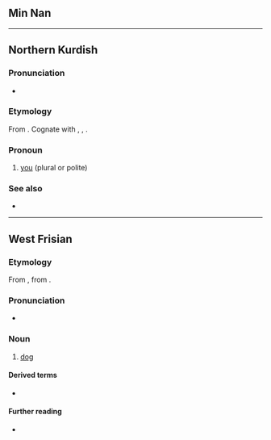 {{also|Appendix:Variations of "hun"}}
==Min Nan==
{{zh-see|雲|poj}}

----

==Northern Kurdish==

===Pronunciation===
* {{rhymes|kmr|uːn|s=1}}

===Etymology===
From {{inh|ae|ine-pro|*yū́}}. Cognate with {{cog|ae|𐬫𐬏𐬲𐬆𐬨|tr=yūžəm}}, {{cog|sa|यूयम्|tr=yūyám}}, {{cog|en|you|}}.

===Pronoun===
{{head|kmr|pronoun}}

# [[you]] (plural or polite)

===See also===
* {{l|kmr|tu}}

----

==West Frisian==

===Etymology===
{{dercat|fy|gem-pro|ine-pro|inh=2}}
From {{inh|fy|ofs|hund}}, from {{inh|fy|gmw-pro|*hund}}.

===Pronunciation===
* {{IPA|fy|/huːn/|/hun/}}

===Noun===
{{fy-noun|c|hûnen|hûntsje}}

# {{topics|fy|Canids}} [[dog]]

====Derived terms====
* {{l|fy|seehûn}}

====Further reading====
* {{R:WFT|41813}}
